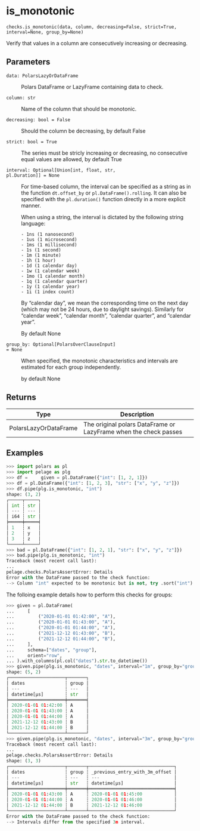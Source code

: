 # is_monotonic { #pelage.checks.is_monotonic }

`checks.is_monotonic(data, column, decreasing=False, strict=True, interval=None, group_by=None)`

Verify that values in a column are consecutively increasing or decreasing.

## Parameters

<code><span class="parameter-name">data</span><span class="parameter-annotation-sep">:</span> <span class="parameter-annotation">PolarsLazyOrDataFrame</span></code>

:   Polars DataFrame or LazyFrame containing data to check.

<code><span class="parameter-name">column</span><span class="parameter-annotation-sep">:</span> <span class="parameter-annotation">str</span></code>

:   Name of the column that should be monotonic.

<code><span class="parameter-name">decreasing</span><span class="parameter-annotation-sep">:</span> <span class="parameter-annotation">bool</span> <span class="parameter-default-sep">=</span> <span class="parameter-default">False</span></code>

:   Should the column be decreasing, by default False

<code><span class="parameter-name">strict</span><span class="parameter-annotation-sep">:</span> <span class="parameter-annotation">bool</span> <span class="parameter-default-sep">=</span> <span class="parameter-default">True</span></code>

:   The series must be stricly increasing or decreasing, no consecutive equal values
    are allowed, by default True

<code><span class="parameter-name">interval</span><span class="parameter-annotation-sep">:</span> <span class="parameter-annotation">Optional\[Union\[int, float, str, pl.Duration\]\]</span> <span class="parameter-default-sep">=</span> <span class="parameter-default">None</span></code>

:   For time-based column, the interval can be specified as a string as in the
    function `dt.offset_by` or `pl.DataFrame().rolling`. It can also be specified
    with the `pl.duration()` function directly in a more explicit manner.

    When using a string, the interval is dictated by the following string language:

        - 1ns (1 nanosecond)
        - 1us (1 microsecond)
        - 1ms (1 millisecond)
        - 1s (1 second)
        - 1m (1 minute)
        - 1h (1 hour)
        - 1d (1 calendar day)
        - 1w (1 calendar week)
        - 1mo (1 calendar month)
        - 1q (1 calendar quarter)
        - 1y (1 calendar year)
        - 1i (1 index count)

    By "calendar day", we mean the corresponding time on the next day (which may
    not be 24 hours, due to daylight savings). Similarly for "calendar week",
    "calendar month", "calendar quarter", and "calendar year".

    By default None

<code><span class="parameter-name">group_by</span><span class="parameter-annotation-sep">:</span> <span class="parameter-annotation">Optional\[PolarsOverClauseInput\]</span> <span class="parameter-default-sep">=</span> <span class="parameter-default">None</span></code>

:   When specified, the monotonic characteristics and intervals are estimated for
    each group independently.

    by default None

## Returns

| Type                  | Description                                                      |
|-----------------------|------------------------------------------------------------------|
| PolarsLazyOrDataFrame | The original polars DataFrame or LazyFrame when the check passes |

## Examples

```python
>>> import polars as pl
>>> import pelage as plg
>>> df =     given = pl.DataFrame({"int": [1, 2, 1]})
>>> df = pl.DataFrame({"int": [1, 2, 3], "str": ["x", "y", "z"]})
>>> df.pipe(plg.is_monotonic, "int")
shape: (3, 2)
┌─────┬─────┐
│ int ┆ str │
│ --- ┆ --- │
│ i64 ┆ str │
╞═════╪═════╡
│ 1   ┆ x   │
│ 2   ┆ y   │
│ 3   ┆ z   │
└─────┴─────┘
>>> bad = pl.DataFrame({"int": [1, 2, 1], "str": ["x", "y", "z"]})
>>> bad.pipe(plg.is_monotonic, "int")
Traceback (most recent call last):
...
pelage.checks.PolarsAssertError: Details
Error with the DataFrame passed to the check function:
--> Column "int" expected to be monotonic but is not, try .sort("int")
```

The folloing example details how to perform this checks for groups:

```python
>>> given = pl.DataFrame(
...     [
...         ("2020-01-01 01:42:00", "A"),
...         ("2020-01-01 01:43:00", "A"),
...         ("2020-01-01 01:44:00", "A"),
...         ("2021-12-12 01:43:00", "B"),
...         ("2021-12-12 01:44:00", "B"),
...     ],
...     schema=["dates", "group"],
...     orient="row",
... ).with_columns(pl.col("dates").str.to_datetime())
>>> given.pipe(plg.is_monotonic, "dates", interval="1m", group_by="group")
shape: (5, 2)
┌─────────────────────┬───────┐
│ dates               ┆ group │
│ ---                 ┆ ---   │
│ datetime[μs]        ┆ str   │
╞═════════════════════╪═══════╡
│ 2020-01-01 01:42:00 ┆ A     │
│ 2020-01-01 01:43:00 ┆ A     │
│ 2020-01-01 01:44:00 ┆ A     │
│ 2021-12-12 01:43:00 ┆ B     │
│ 2021-12-12 01:44:00 ┆ B     │
└─────────────────────┴───────┘
>>> given.pipe(plg.is_monotonic, "dates", interval="3m", group_by="group")
Traceback (most recent call last):
...
pelage.checks.PolarsAssertError: Details
shape: (3, 3)
┌─────────────────────┬───────┬────────────────────────────────┐
│ dates               ┆ group ┆ _previous_entry_with_3m_offset │
│ ---                 ┆ ---   ┆ ---                            │
│ datetime[μs]        ┆ str   ┆ datetime[μs]                   │
╞═════════════════════╪═══════╪════════════════════════════════╡
│ 2020-01-01 01:43:00 ┆ A     ┆ 2020-01-01 01:45:00            │
│ 2020-01-01 01:44:00 ┆ A     ┆ 2020-01-01 01:46:00            │
│ 2021-12-12 01:44:00 ┆ B     ┆ 2021-12-12 01:46:00            │
└─────────────────────┴───────┴────────────────────────────────┘
Error with the DataFrame passed to the check function:
--> Intervals differ from the specified 3m interval.
```